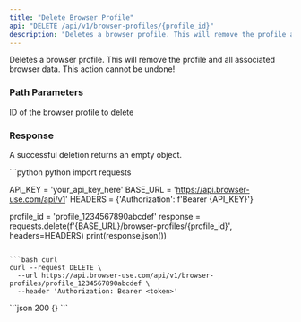```yaml
---
title: "Delete Browser Profile"
api: "DELETE /api/v1/browser-profiles/{profile_id}"
description: "Deletes a browser profile. This will remove the profile and all associated browser data."
---
```


Deletes a browser profile. This will remove the profile and all associated browser data. This action cannot be undone!

### Path Parameters

<ParamField path="profile_id" type="string" required>
  ID of the browser profile to delete
</ParamField>

### Response

A successful deletion returns an empty object.

<RequestExample>
```python python
import requests

API_KEY = 'your_api_key_here'
BASE_URL = 'https://api.browser-use.com/api/v1'
HEADERS = {'Authorization': f'Bearer {API_KEY}'}

profile_id = 'profile_1234567890abcdef'
response = requests.delete(f'{BASE_URL}/browser-profiles/{profile_id}', headers=HEADERS)
print(response.json())

````

```bash curl
curl --request DELETE \
  --url https://api.browser-use.com/api/v1/browser-profiles/profile_1234567890abcdef \
  --header 'Authorization: Bearer <token>'
````

</RequestExample>

<ResponseExample>
  ```json 200
  {}
  ```
</ResponseExample>
